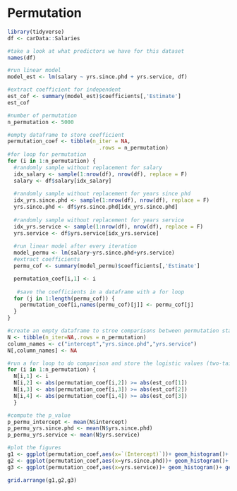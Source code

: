 # Permutation

```r
library(tidyverse)
df <- carData::Salaries
```

```r
#take a look at what predictors we have for this dataset
names(df)

#run linear model
model_est <- lm(salary ~ yrs.since.phd + yrs.service, df)

#extract coefficient for independent 
est_cof <- summary(model_est)$coefficients[,'Estimate']
est_cof

#number of permutation
n_permutation <- 5000

#empty dataframe to store coefficient
permutation_coef <- tibble(n_iter = NA,
                             .rows = n_permutation)
#for loop for permutation
for (i in 1:n_permutation) {
  #randomly sample without replacement for salary 
  idx_salary <- sample(1:nrow(df), nrow(df), replace = F)
  salary <- df$salary[idx_salary]
  
  #randomly sample without replacement for years since phd 
  idx_yrs.since.phd <- sample(1:nrow(df), nrow(df), replace = F)
  yrs.since.phd <- df$yrs.since.phd[idx_yrs.since.phd]
  
  #randomly sample without replacement for years service 
  idx_yrs.service <- sample(1:nrow(df), nrow(df), replace = F)
  yrs.service <- df$yrs.service[idx_yrs.service]
  
  #run linear model after every iteration
  model_permu <- lm(salary~yrs.since.phd+yrs.service)
  #extract coefficients 
  permu_cof <- summary(model_permu)$coefficients[,'Estimate']

  permutation_coef[i,1] <- i
  
   #save the coefficients in a dataframe with a for loop
  for (j in 1:length(permu_cof)) {
    permutation_coef[i,names(permu_cof)[j]] <- permu_cof[j]
  }
}

#create an empty dataframe to stroe comparisons between permutation statistic and estimate statistic
N <- tibble(n_iter=NA,.rows = n_permutation)
column_names <- c("intercept","yrs.since.phd","yrs.service")
N[,column_names] <- NA

#run a for loop to do comparison and store the logistic values (two-tailed)
for (i in 1:n_permutation) {
  N[i,1] <- i
  N[i,2] <- abs(permutation_coef[i,2]) >= abs(est_cof[1])
  N[i,3] <- abs(permutation_coef[i,3]) >= abs(est_cof[2])
  N[i,4] <- abs(permutation_coef[i,4]) >= abs(est_cof[3])
  }

#compute the p_value
p_permu_intercept <- mean(N$intercept)
p_permu_yrs.since.phd <- mean(N$yrs.since.phd)
p_permu_yrs.service <- mean(N$yrs.service)

#plot the figures
g1 <- ggplot(permutation_coef,aes(x=`(Intercept)`))+ geom_histogram()+ geom_vline(xintercept = est_cof[1])
g2 <- ggplot(permutation_coef,aes(x=yrs.since.phd))+ geom_histogram()+ geom_vline(xintercept = est_cof[2])
g3 <- ggplot(permutation_coef,aes(x=yrs.service))+ geom_histogram()+ geom_vline(xintercept = est_cof[3])

grid.arrange(g1,g2,g3)
```
